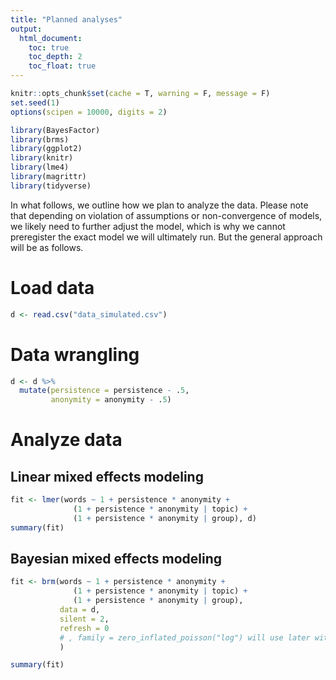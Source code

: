 ```yaml
---
title: "Planned analyses"
output:
  html_document:
    toc: true
    toc_depth: 2
    toc_float: true
---
```


```r
knitr::opts_chunk$set(cache = T, warning = F, message = F)
set.seed(1)
options(scipen = 10000, digits = 2)
```

```r
library(BayesFactor)
library(brms)
library(ggplot2)
library(knitr)
library(lme4)
library(magrittr)
library(tidyverse)
```

In what follows, we outline how we plan to analyze the data. Please note that depending on violation of assumptions or non-convergence of models, we likely need to further adjust the model, which is why we cannot preregister the exact model we will ultimately run. But the general approach will be as follows.

# Load data

```r
d <- read.csv("data_simulated.csv")
```

# Data wrangling

```r
d <- d %>% 
  mutate(persistence = persistence - .5,
         anonymity = anonymity - .5)
```

# Analyze data
## Linear mixed effects modeling

```r
fit <- lmer(words ~ 1 + persistence * anonymity + 
              (1 + persistence * anonymity | topic) + 
              (1 + persistence * anonymity | group), d)
summary(fit)
```

## Bayesian mixed effects modeling

```r
fit <- brm(words ~ 1 + persistence * anonymity + 
              (1 + persistence * anonymity | topic) + 
              (1 + persistence * anonymity | group), 
           data = d,
           silent = 2,
           refresh = 0
           # , family = zero_inflated_poisson("log") will use later with integer data
           )
```


```r
summary(fit)
```

